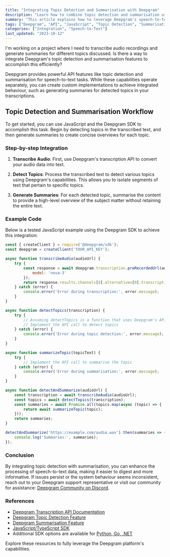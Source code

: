 ```yaml
---
title: "Integrating Topic Detection and Summarisation with Deepgram"
description: "Learn how to combine topic detection and summarisation using Deepgram's speech-to-text API in JavaScript."
summary: "This article explains how to leverage Deepgram's speech-to-text API to transcribe audio data, detect topics within the transcription, and generate concise summaries for each detected topic, creating an integrated workflow using JavaScript and the Deepgram SDK."
tags: ["Deepgram", "API", "JavaScript", "Topic Detection", "Summarisation"]
categories: ["Integration", "Speech-to-Text"]
last_updated: "2023-10-12"
---
```


<CommunityQuestion>I'm working on a project where I need to transcribe audio recordings and generate summaries for different topics discussed. Is there a way to integrate Deepgram's topic detection and summarisation features to accomplish this efficiently?</CommunityQuestion>

Deepgram provides powerful API features like topic detection and summarisation for speech-to-text tasks. While these capabilities operate separately, you can create custom implementations to achieve integrated behaviour, such as generating summaries for detected topics in your transcriptions.

## Topic Detection and Summarisation Workflow

To get started, you can use JavaScript and the Deepgram SDK to accomplish this task. Begin by detecting topics in the transcribed text, and then generate summaries to create concise overviews for each topic.

### Step-by-step Integration

1. **Transcribe Audio**: First, use Deepgram's transcription API to convert your audio data into text.

2. **Detect Topics**: Process the transcribed text to detect various topics using Deepgram's capabilities. This allows you to isolate segments of text that pertain to specific topics.

3. **Generate Summaries**: For each detected topic, summarise the content to provide a high-level overview of the subject matter without retaining the entire text.

### Example Code

Below is a tested JavaScript example using the Deepgram SDK to achieve this integration:

```javascript
const { createClient } = require('@deepgram/sdk');
const deepgram = createClient('YOUR_API_KEY');

async function transcribeAudio(audioUrl) {
    try {
        const response = await deepgram.transcription.preRecordedUrl(audioUrl, {
            model: 'nova-3'
        });
        return response.results.channels[0].alternatives[0].transcript;
    } catch (error) {
        console.error('Error during transcription:', error.message);
    }
}

async function detectTopics(transcription) {
    try {
        // Assuming detectTopics is a function that uses Deepgram's API
        // Implement the API call to detect topics
    } catch (error) {
        console.error('Error during topic detection:', error.message);
    }
}

async function summarizeTopic(topicText) {
    try {
        // Implement the API call to summarise the topic
    } catch (error) {
        console.error('Error during summarisation:', error.message);
    }
}

async function detectAndSummarize(audioUrl) {
    const transcription = await transcribeAudio(audioUrl);
    const topics = await detectTopics(transcription);
    const summaries = await Promise.all(topics.map(async (topic) => {
        return await summarizeTopic(topic);
    }));
    return summaries;
}

detectAndSummarize('https://example.com/audio.wav').then(summaries => {
    console.log('Summaries:', summaries);
});
```

### Conclusion

By integrating topic detection with summarisation, you can enhance the processing of speech-to-text data, making it easier to digest and more informative. If issues persist or the system behaviour seems inconsistent, reach out to your Deepgram support representative or visit our community for assistance: [Deepgram Community on Discord](https://discord.gg/deepgram).

### References

- [Deepgram Transcription API Documentation](/docs/getting-started-with-pre-recorded-audio)
- [Deepgram Topic Detection Feature](/docs/topic-detection)
- [Deepgram Summarisation Feature](/docs/summarization)
- [JavaScript/TypeScript SDK](https://github.com/deepgram/deepgram-js-sdk)
- Additional SDK options are available for [Python, Go, .NET](/docs/deepgram-sdks)

Explore these resources to fully leverage the Deepgram platform's capabilities.